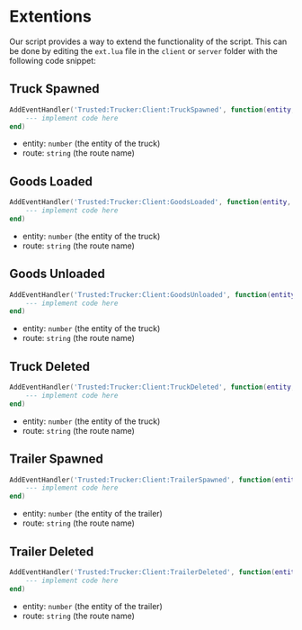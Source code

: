 # Extentions
Our script provides a way to extend the functionality of the script. This can be done by editing the `ext.lua` file in the `client` or `server` folder with the following code snippet:

## Truck Spawned
```lua
AddEventHandler('Trusted:Trucker:Client:TruckSpawned', function(entity, route)
    --- implement code here
end)
```

- entity: `number` (the entity of the truck)
- route: `string` (the route name)


## Goods Loaded
```lua
AddEventHandler('Trusted:Trucker:Client:GoodsLoaded', function(entity, route)
    --- implement code here
end)
```

- entity: `number` (the entity of the truck)
- route: `string` (the route name)

## Goods Unloaded
```lua
AddEventHandler('Trusted:Trucker:Client:GoodsUnloaded', function(entity, route)
    --- implement code here
end)
```

- entity: `number` (the entity of the truck)
- route: `string` (the route name)

## Truck Deleted
```lua
AddEventHandler('Trusted:Trucker:Client:TruckDeleted', function(entity, route)
    --- implement code here
end)
```

- entity: `number` (the entity of the truck)
- route: `string` (the route name)

## Trailer Spawned
```lua
AddEventHandler('Trusted:Trucker:Client:TrailerSpawned', function(entity, route)
    --- implement code here
end)
```

- entity: `number` (the entity of the trailer)
- route: `string` (the route name)

## Trailer Deleted
```lua
AddEventHandler('Trusted:Trucker:Client:TrailerDeleted', function(entity, route)
    --- implement code here
end)
```

- entity: `number` (the entity of the trailer)
- route: `string` (the route name)